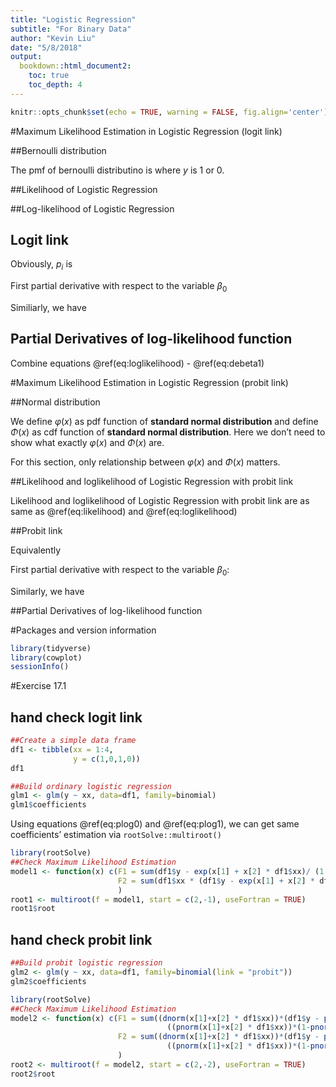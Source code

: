 ```yaml
---
title: "Logistic Regression"
subtitle: "For Binary Data"
author: "Kevin Liu"
date: "5/8/2018"
output: 
  bookdown::html_document2:
    toc: true
    toc_depth: 4
---
```


```r
knitr::opts_chunk$set(echo = TRUE, warning = FALSE, fig.align='center')
```

#Maximum Likelihood Estimation in Logistic Regression (logit link)

##Bernoulli distribution

The pmf of bernoulli distributino is 
\begin{equation} 
P(Y=y) = p^{y} (1-p) ^{1-y}
(\#eq:Bernoulli)
\end{equation}
where $y$ is $1$ or $0$.

##Likelihood of Logistic Regression

\begin{equation} 
\begin{split}
L(\boldsymbol{\beta} | \mathbf{y} ; \mathbf{x}) &= 
L(\beta_0,\beta_1|(y_1,...,y_n);(x_1,...,x_n)) \\
&= \prod^{n}_{i=1} p_{i}^{y_i}(1-p_i)^{1-y_i}
\end{split}
(\#eq:likelihood)
\end{equation}

##Log-likelihood of Logistic Regression

\begin{equation} 
\begin{split}
\ell (\boldsymbol{\beta} | \mathbf{y} ; \mathbf{x}) & = log(\prod^{n}_{i=1} p_{i}^{y_i}(1-p_{i})^{1-y_i}) \\
& = \sum_{i=1}^{n} log(p_{i}^{y_i}) + log((1-p_{i})^{1-y_i}) \\
& = \sum_{i=1}^{n} y_{i} log(p_{i}) + (1-y_{i})log(1-p_{i})
\end{split}
(\#eq:loglikelihood)
\end{equation}

## Logit link

\begin{equation} 
\begin{split}
logit(p_i) &= log(\frac{p_i}{1-p_i}) \\
&= \beta_0 + \beta_1 x_1
\end{split}
(\#eq:logit)
\end{equation}

Obviously, $p_i$ is

\begin{equation} 
\begin{split}
p_i &= \frac{exp(\beta_0+x_1 \beta_1)}{1 + exp(\beta_0+x_1 \beta_1)} 
\end{split}
(\#eq:pi)
\end{equation}

First partial derivative with respect to the variable $\beta_0$

\begin{equation} 
\begin{split}
\frac{\partial p_i}{\partial \beta_0} &= \frac{exp(\beta_0+x_1 \beta_1)}{(1+exp(\beta_0+x_1 \beta_1))^2}\\
&= p_i (1-p_i)
\end{split}
(\#eq:debeta0)
\end{equation}

Similiarly, we have 

\begin{equation} 
\begin{split}
\frac{\partial p_i}{\partial \beta_1} &= \frac{x_1 exp(\beta_0+x_1 \beta_1)}{(1+exp(\beta_0+x_1 \beta_1))^2}\\
&= x_1 p_i (1-p_i)
\end{split}
(\#eq:debeta1)
\end{equation}

## Partial Derivatives of log-likelihood function

Combine equations \@ref(eq:loglikelihood) - \@ref(eq:debeta1)

\begin{equation} 
\begin{split}
\frac{\partial \ell (\boldsymbol{\beta} | \mathbf{y} ; \mathbf{x})}{\partial \beta_0} & = \sum_{i=1}^{n}\frac{y_i}{p_i} \frac{\partial p_i}{\partial \beta_0} - \frac{1 - y_i}{1- p_i} \frac{\partial p_i}{\partial \beta_0} \\
& = \sum_{i=1}^{n} y_i - p_i = 0
\end{split}
(\#eq:plog0)
\end{equation}

\begin{equation} 
\begin{split}
\frac{\partial \ell (\boldsymbol{\beta} | \mathbf{y} ; \mathbf{x})}{\partial \beta_1} & = \sum_{i=1}^{n}\frac{y_i}{p_i} \frac{\partial p_i}{\partial \beta_1} - \frac{1 - y_i}{1- p_i} \frac{\partial p_i}{\partial \beta_1} \\
& = \sum_{i=1}^{n} x_i (y_i - p_i) = 0
\end{split}
(\#eq:plog1)
\end{equation}

#Maximum Likelihood Estimation in Logistic Regression (probit link)

##Normal distribution

We define $\varphi(x)$ as pdf function of **standard normal distribution** and define $\Phi(x)$ as cdf function of **standard normal distribution**. Here we don't need to show what exactly $\varphi(x)$ and $\Phi(x)$ are. 

For this section, only relationship between $\varphi(x)$ and $\Phi(x)$ matters.

\begin{equation} 
\begin{split}
\varphi(x) = \frac{d\Phi(x)}{dx}
\end{split}
(\#eq:pdf-cdf)
\end{equation}

##Likelihood and loglikelihood of Logistic Regression with probit link

Likelihood and loglikelihood of Logistic Regression with probit link are as same as \@ref(eq:likelihood) and \@ref(eq:loglikelihood)

##Probit link

\begin{equation} 
\begin{split}
probit(p_i) = \Phi^{-1}(p_i) = \beta_0 + \beta_1 x_i
\end{split}
(\#eq:probit)
\end{equation}

Equivalently

\begin{equation} 
\begin{split}
p_i = \Phi(\Phi^{-1}(p_i)) = \Phi(\beta_0+\beta_1 x_i)
\end{split}
(\#eq:p-probit)
\end{equation}

First partial derivative with respect to the variable $\beta_0$:

\begin{equation} 
\begin{split}
\frac{\partial p_i}{\partial \beta_0} = \frac{\partial \Phi(\beta_0+\beta_1 x_i)}{\partial (\beta_0+\beta_1 x_i)} \frac{\partial (\beta_0+\beta_1 x_i)}{\partial \beta_0} = \varphi(\beta_0+\beta_1 x_i)
\end{split}
(\#eq:pdervative0-probit)
\end{equation}

Similarly, we have

\begin{equation} 
\begin{split}
\frac{\partial p_i}{\partial \beta_1} = \frac{\partial \Phi(\beta_0+\beta_1 x_i)}{\partial (\beta_0+\beta_1 x_i)} \frac{\partial (\beta_0+\beta_1 x_i)}{\partial \beta_1} = \varphi(\beta_0+\beta_1 x_i) x_i
\end{split}
(\#eq:pdervative1-probit)
\end{equation}

##Partial Derivatives of log-likelihood function

\begin{equation} 
\begin{split}
\frac{\partial \ell (\boldsymbol{\beta} | \mathbf{y} ; \mathbf{x})}{\partial \beta_0} & = \sum_{i=1}^{n}\frac{y_i}{p_i} \frac{\partial p_i}{\partial \beta_0} - \frac{1 - y_i}{1- p_i} \frac{\partial p_i}{\partial \beta_0} \\
& = \sum_{i=1}^{n} \frac{y_i \varphi(\beta_0 + \beta_1 x_i)}{\Phi(\beta_0 + \beta_1 x_i)} - \frac{(1-y_i)\varphi(\beta_0 + \beta_1 x_i)}{1 - \Phi(\beta_0 + \beta_1 x_i)} \\
& = \sum_{i=1}^{n} \frac{\varphi(\beta_0 + \beta_1 x_i)(y_i - \Phi(\beta_0 + \beta_1 x_i))}{\Phi(\beta_0 + \beta_1 x_i)(1-\Phi(\beta_0+\beta_1 x_i))}
\end{split}
(\#eq:pdervative0-loglikelihood-probit)
\end{equation}

\begin{equation} 
\begin{split}
\frac{\partial \ell (\boldsymbol{\beta} | \mathbf{y} ; \mathbf{x})}{\partial \beta_0} & = \sum_{i=1}^{n}\frac{y_i}{p_i} \frac{\partial p_i}{\partial \beta_1} - \frac{1 - y_i}{1- p_i} \frac{\partial p_i}{\partial \beta_1} \\
& = \sum_{i=1}^{n} \frac{y_i \varphi(\beta_0 + \beta_1 x_i)x_i}{\Phi(\beta_0 + \beta_1 x_i)} - \frac{(1-y_i)\varphi(\beta_0 + \beta_1 x_i)x_i}{1 - \Phi(\beta_0 + \beta_1 x_i)} \\
& = \sum_{i=1}^{n} \frac{\varphi(\beta_0 + \beta_1 x_i)(y_i - \Phi(\beta_0 + \beta_1 x_i))}{\Phi(\beta_0 + \beta_1 x_i)(1-\Phi(\beta_0+\beta_1 x_i))}x_i
\end{split}
(\#eq:pdervative1-loglikelihood-probit)
\end{equation}

#Packages and version information

```r
library(tidyverse)
library(cowplot)
sessionInfo()
```

#Exercise 17.1

## hand check logit link
```r
##Create a simple data frame
df1 <- tibble(xx = 1:4,
              y = c(1,0,1,0))
df1

##Build ordinary logistic regression
glm1 <- glm(y ~ xx, data=df1, family=binomial)
glm1$coefficients
```

Using equations \@ref(eq:plog0) and \@ref(eq:plog1), we can get same coefficients' estimation via `rootSolve::multiroot()`
```r
library(rootSolve)
##Check Maximum Likelihood Estimation
model1 <- function(x) c(F1 = sum(df1$y - exp(x[1] + x[2] * df1$xx)/ (1 + exp(x[1] + x[2] * df1$xx))),
                        F2 = sum(df1$xx * (df1$y - exp(x[1] + x[2] * df1$xx)/ (1 + exp(x[1] + x[2] * df1$xx))))
                        )
root1 <- multiroot(f = model1, start = c(2,-1), useFortran = TRUE)
root1$root
```

## hand check probit link
```r
##Build probit logistic regression
glm2 <- glm(y ~ xx, data=df1, family=binomial(link = "probit"))
glm2$coefficients
```

```r
library(rootSolve)
##Check Maximum Likelihood Estimation
model2 <- function(x) c(F1 = sum((dnorm(x[1]+x[2] * df1$xx))*(df1$y - pnorm(x[1]+x[2] * df1$xx))/
                                   ((pnorm(x[1]+x[2] * df1$xx))*(1-pnorm(x[1]+x[2] * df1$xx)))),
                        F2 = sum((dnorm(x[1]+x[2] * df1$xx))*(df1$y - pnorm(x[1]+x[2] * df1$xx))/
                                   ((pnorm(x[1]+x[2] * df1$xx))*(1-pnorm(x[1]+x[2] * df1$xx)))*df1$xx)
                        )
root2 <- multiroot(f = model2, start = c(2,-2), useFortran = TRUE)
root2$root
```